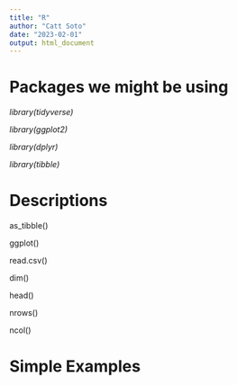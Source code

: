 ```yaml
---
title: "R"
author: "Catt Soto"
date: "2023-02-01"
output: html_document
---
```


# Packages we might be using

*library(tidyverse)*

*library(ggplot2)*

*library(dplyr)*

*library(tibble)*

# Descriptions

as_tibble()

ggplot()

read.csv()

dim()

head()

nrows()

ncol()


# Simple Examples


